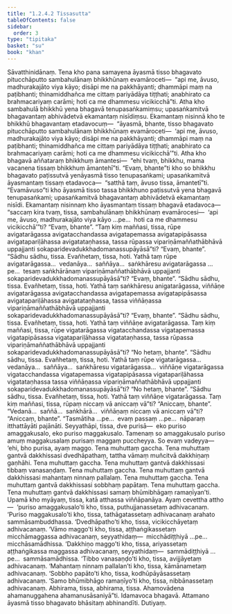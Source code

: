 ```yaml
---
title: "1.2.4.2 Tissasutta"
tableOfContents: false
sidebar:
  order: 3
type: "tipitaka"
basket: "su"
book: "khan"
---
```



<DynamicBreadcrumb />

<Division number="84" book="khan" bookNo="13" page="87">

<Paragraph number="471" book="khan">
Sāvatthinidānaṃ. Tena kho pana samayena āyasmā tisso bhagavato pitucchāputto sambahulānaṃ bhikkhūnaṃ evamāroceti—  “api me, āvuso, madhurakajāto viya kāyo; disāpi me na pakkhāyanti; dhammāpi maṃ na paṭibhanti; thinamiddhañca me cittaṃ pariyādāya tiṭṭhati; anabhirato ca brahmacariyaṃ carāmi; hoti ca me dhammesu vicikicchā”ti.
</Paragraph>

<Paragraph number="472" book="khan">
Atha kho sambahulā bhikkhū yena bhagavā tenupasaṅkamiṃsu; upasaṅkamitvā bhagavantaṃ abhivādetvā ekamantaṃ nisīdiṃsu. Ekamantaṃ nisinnā kho te bhikkhū bhagavantaṃ etadavocuṃ—  “āyasmā, bhante, tisso bhagavato pitucchāputto sambahulānaṃ bhikkhūnaṃ evamāroceti—  ‘api me, āvuso, madhurakajāto viya kāyo; disāpi me na pakkhāyanti; dhammāpi maṃ na paṭibhanti; thinamiddhañca me cittaṃ pariyādāya tiṭṭhati; anabhirato ca brahmacariyaṃ carāmi; hoti ca me dhammesu vicikicchā’”ti.
</Paragraph>

<Paragraph number="473" book="khan">
Atha kho bhagavā aññataraṃ bhikkhuṃ āmantesi—  “ehi tvaṃ, bhikkhu, mama vacanena tissaṃ bhikkhuṃ āmantehī”ti. “Evaṃ, bhante”ti kho so bhikkhu bhagavato paṭissutvā yenāyasmā tisso tenupasaṅkami; upasaṅkamitvā āyasmantaṃ tissaṃ etadavoca—  “satthā taṃ, āvuso tissa, āmantetī”ti. “Evamāvuso”ti kho āyasmā tisso tassa bhikkhuno paṭissutvā yena bhagavā tenupasaṅkami; upasaṅkamitvā bhagavantaṃ abhivādetvā ekamantaṃ nisīdi. Ekamantaṃ nisinnaṃ kho āyasmantaṃ tissaṃ bhagavā etadavoca—  “saccaṃ kira tvaṃ, tissa, sambahulānaṃ bhikkhūnaṃ evamārocesi—  ‘api me, āvuso, madhurakajāto viya kāyo …pe…  hoti ca me dhammesu vicikicchā’”ti? “Evaṃ, bhante”. “Taṃ kiṃ maññasi, tissa, rūpe avigatarāgassa avigatacchandassa avigatapemassa avigatapipāsassa avigatapariḷāhassa avigatataṇhassa, tassa rūpassa vipariṇāmaññathābhāvā uppajjanti sokaparidevadukkhadomanassupāyāsā”ti? “Evaṃ, bhante”.
</Paragraph>

<Paragraph number="474" book="khan">
“Sādhu sādhu, tissa. Evañhetaṃ, tissa, hoti. Yathā taṃ rūpe avigatarāgassa…  vedanāya…  saññāya…  saṅkhāresu avigatarāgassa …pe…  tesaṃ saṅkhārānaṃ vipariṇāmaññathābhāvā uppajjanti sokaparidevadukkhadomanassupāyāsā”ti? “Evaṃ, bhante”.
</Paragraph>

<Paragraph number="475" book="khan">
“Sādhu sādhu, tissa. Evañhetaṃ, tissa, hoti. Yathā taṃ saṅkhāresu anigatarāgassa, viññāṇe avigatarāgassa avigatacchandassa avigatapemassa avigatapipāsassa avigatapariḷāhassa avigatataṇhassa, tassa viññāṇassa vipariṇāmaññathābhāvā uppajjanti sokaparidevadukkhadomanassupāyāsā”ti? “Evaṃ, bhante”.
</Paragraph>

<Paragraph number="476" book="khan">
“Sādhu sādhu, tissa. Evañhetaṃ, tissa, hoti. Yathā taṃ viññāṇe avigatarāgassa. Taṃ kiṃ maññasi, tissa, rūpe vigatarāgassa vigatacchandassa vigatapemassa vigatapipāsassa vigatapariḷāhassa vigatataṇhassa, tassa rūpassa vipariṇāmaññathābhāvā uppajjanti sokaparidevadukkhadomanassupāyāsā”ti? “No hetaṃ, bhante”.
</Paragraph>

<Paragraph number="477" book="khan">
“Sādhu sādhu, tissa. Evañhetaṃ, tissa, hoti. Yathā taṃ rūpe vigatarāgassa…  vedanāya…  saññāya…  saṅkhāresu vigatarāgassa…  viññāṇe vigatarāgassa vigatacchandassa vigatapemassa vigatapipāsassa vigatapariḷāhassa vigatataṇhassa tassa viññāṇassa vipariṇāmaññathābhāvā uppajjanti sokaparidevadukkhadomanassupāyāsā”ti? “No hetaṃ, bhante”.
</Paragraph>

<Paragraph number="478" book="khan">
“Sādhu sādhu, tissa. Evañhetaṃ, tissa, hoti. Yathā taṃ viññāṇe vigatarāgassa. Taṃ kiṃ maññasi, tissa, rūpaṃ niccaṃ vā aniccaṃ vā”ti? “Aniccaṃ, bhante”. “Vedanā…  saññā…  saṅkhārā…  viññāṇaṃ niccaṃ vā aniccaṃ vā”ti? “Aniccaṃ, bhante”. “Tasmātiha …pe…  evaṃ passaṃ …pe…  nāparaṃ itthattāyāti pajānāti.
</Paragraph>

<Paragraph number="479" book="khan">
Seyyathāpi, tissa, dve purisā—  eko puriso amaggakusalo, eko puriso maggakusalo. Tamenaṃ so amaggakusalo puriso amuṃ maggakusalaṃ purisaṃ maggaṃ puccheyya. So evaṃ vadeyya—  ‘ehi, bho purisa, ayaṃ maggo. Tena muhuttaṃ gaccha. Tena muhuttaṃ gantvā dakkhissasi dvedhāpathaṃ, tattha vāmaṃ muñcitvā dakkhiṇaṃ gaṇhāhi. Tena muhuttaṃ gaccha. Tena muhuttaṃ gantvā dakkhissasi tibbaṃ vanasaṇḍaṃ. Tena muhuttaṃ gaccha. Tena muhuttaṃ gantvā dakkhissasi mahantaṃ ninnaṃ pallalaṃ. Tena muhuttaṃ gaccha. Tena muhuttaṃ gantvā dakkhissasi sobbhaṃ papātaṃ. Tena muhuttaṃ gaccha. Tena muhuttaṃ gantvā dakkhissasi samaṃ bhūmibhāgaṃ ramaṇīyan’ti.
</Paragraph>

<Paragraph number="480" book="khan">
Upamā kho myāyaṃ, tissa, katā atthassa viññāpanāya. Ayaṃ cevettha attho—  ‘puriso amaggakusalo’ti kho, tissa, puthujjanassetaṃ adhivacanaṃ. ‘Puriso maggakusalo’ti kho, tissa, tathāgatassetaṃ adhivacanaṃ arahato sammāsambuddhassa. ‘Dvedhāpatho’ti kho, tissa, vicikicchāyetaṃ adhivacanaṃ. ‘Vāmo maggo’ti kho, tissa, aṭṭhaṅgikassetaṃ micchāmaggassa adhivacanaṃ, seyyathidaṃ—  micchādiṭṭhiyā …pe…  micchāsamādhissa. ‘Dakkhiṇo maggo’ti kho, tissa, ariyassetaṃ aṭṭhaṅgikassa maggassa adhivacanaṃ, seyyathidaṃ—  sammādiṭṭhiyā …pe…  sammāsamādhissa. ‘Tibbo vanasaṇḍo’ti kho, tissa, avijjāyetaṃ adhivacanaṃ. ‘Mahantaṃ ninnaṃ pallalan’ti kho, tissa, kāmānametaṃ adhivacanaṃ. ‘Sobbho papāto’ti kho, tissa, kodhūpāyāsassetaṃ adhivacanaṃ. ‘Samo bhūmibhāgo ramaṇīyo’ti kho, tissa, nibbānassetaṃ adhivacanaṃ. Abhirama, tissa, abhirama, tissa. Ahamovādena ahamanuggahena ahamanusāsaniyā”ti.
</Paragraph>

<Paragraph number="481" book="khan">
Idamavoca bhagavā. Attamano āyasmā tisso bhagavato bhāsitaṃ abhinandīti.

</Paragraph>
</Division>

<Paragraph number="482" type="center" book="khan">
Dutiyaṃ.
</Paragraph>